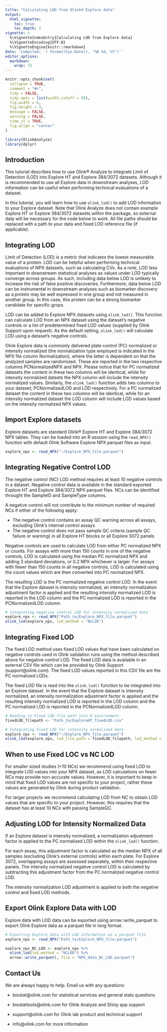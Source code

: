 ```yaml
---
title: "Calculating LOD from Olink® Explore data"
output: 
  html_vignette:
    toc: true
    toc_depth: 3
vignette: >
  %\VignetteIndexEntry{Calculating LOD from Explore data}
  %\VignetteEncoding{UTF-8}
  %\VignetteEngine{knitr::rmarkdown}
date: 'Compiled: `r format(Sys.Date(), "%B %d, %Y")`'
editor_options: 
  markdown: 
    wrap: 72
---
```


```r
knitr::opts_chunk$set(
  collapse = TRUE,
  comment = "#>",
  tidy = FALSE,
  tidy.opts = list(width.cutoff = 95),
  fig.width = 6,
  fig.height = 3,
  message = FALSE,
  warning = FALSE,
  time_it = TRUE,
  fig.align = "center"
)

library(OlinkAnalyze)
library(dplyr)

```

## Introduction

This tutorial describes how to use Olink® Analyze to integrate Limit of Detection (LOD) into Explore HT and Explore 384/3072 datasets. Although it is recommended to use all Explore data in downstream analyses, LOD information can be useful when performing technical evaluations of a dataset.

In this tutorial, you will learn how to use `olink_lod()` to add LOD information to your Explore dataset. Note that Olink Analyze does not contain example Explore HT or Explore 384/3072 datasets within the package, so external data will be necessary for the code below to work. All file paths should be replaced with a path to your data and fixed LOD reference file (if applicable).


## Integrating LOD

Limit of Detection (LOD) is a metric that indicates the lowest measurable value of a protein. LOD can be helpful when performing technical evaluations of NPX datasets, such as calculating CVs. As a note, LOD less important in downstream statistical analyses as values under LOD typically converge across groups. As such, including data below LOD is unlikely to increase the risk of false positive discoveries. Furthermore, data below LOD can be instrumental in downstream analyses such as biomarker discovery as a protein may be well expressed in one group and not measured in another group. In this case, this protein can be a strong biomarker candidate for specific grops.

LOD can be added to Explore NPX datasets using `olink_lod()`. This function can calculate LOD from an NPX dataset using the dataset's negative controls or a list of predetermined fixed LOD values (supplied by Olink Support upon request). As the default setting, `olink_lod()` will calculate LOD using a dataset's negative controls. 

Olink Explore data is commonly delivered plate control (PC) normalized or intensity normalized (the normalization type employed is indicated in the NPX file column Normalization), where the latter is dependent on that the analyzed samples are randomized. These are reported in the two respective columns PCNormalizedNPX and NPX. Please notice that for PC normalized datasets the content in these two columns will be identical, while for intensity normalized datsets the NPX column will include the intensity normalized values. Similarly, the `olink_lod()` function adds two columns to your dataset; PCNormalizedLOD and LOD respectively. For a PC normalized dataset the content in these two columns will be identical, while for an intensity normalized dataset the LOD column will include LOD values based on the intensity normalized NPX values.

## Import Explore datasets

Explore datasets are standard Olink® Explore HT and Explore 384/3072 NPX tables. They can be loaded into an R session using the `read_NPX()` function with default Olink Software Explore NPX parquet files as input.


```r
explore_npx <- read_NPX("~/Explore_NPX_file.parquet")
```


## Integrating Negative Control LOD

The negative control (NC) LOD method requires at least 10 negative controls in a dataset. Negative control data is available in the standard exported Explore HT and Explore 384/3072 NPX parquet files. NCs can be identified throught the SampleID and SampleType columns.

A negative control will not contribute to the minimum number of required NCs if either of the following apply:

 + The negative control contains an assay QC warning across all assays, excluding Olink's internal control assays
 + The negative control does not pass sample QC criteria (sample QC failure or warning) in all Explore HT blocks or all Explore 3072 panels

Negative controls are used to calculate LOD from either PC normalized NPX or counts. For assays with more than 150 counts in one of the negative controls, LOD is calculated using the median PC normalized NPX and adding 3 standard deviations, or 0.2 NPX whichever is larger. For assays with fewer than 150 counts in all negative controls, LOD is calculated using the count values which are then converted into PC normalized NPX. 


The resulting LOD is the PC normalized negative control LOD. In the event that the Explore dataset is intensity normalized, an intensity normalization adjustment factor is applied and the resulting intensity normalized LOD is reported in the LOD column and the PC normalized LOD is reported in the PCNormalizedLOD column. 


```r
# Integrating negative control LOD for intensity normalized data
explore_npx <- read_NPX("Path_to/Explore_NPX_file.parquet")
olink_lod(explore_npx, lod_method = "NCLOD")
```

## Integrating Fixed LOD

The fixed LOD method uses fixed LOD values that have been calculated on negative controls used in Olink validation runs using the method described above for negative control LOD. The fixed LOD data is available in an external CSV file which can be provided by Olink Support (support\@olink.com). The fixed LOD values reported in this CSV file are the PC normalized LODs. 

The fixed LOD file is read into the `olink_lod()` function to be integrated into an Explore dataset. In the event that the Explore dataset is intensity normalized, an intensity normalization adjustment factor is applied and the resulting intensity normalized LOD is reported in the LOD column and the PC normalized LOD is reported in the PCNormalizedLOD column. 

```r
# Reading in Fixed LOD file path into R environment
fixedLOD_filepath <- "Path_to/ExploreHT_fixedLOD.csv"

# Integrating Fixed LOD for intensity normalized data
explore_npx <- read_NPX("~/Explore_NPX_file.parquet")
olink_lod(explore_npx, lod_file_path = fixedLOD_filepath, lod_method = "FixedLOD")
```

## When to use Fixed LOC vs NC LOD
For smaller sized studies (<10 NCs) we recommend using fixed LOD to integrate LOD values into your NPX dataset, as LOD calculations on fewer NCs may provide non-accurate values. However, it is important to keep in mind that fixed LOD values are not specific to your project, rather these values are generated by Olink during product validation. 

For larger projects we recommend calculating LOD from NC to obtain LOD values that are specific to your project. However, this requires that the dataset has at least 10 NCs with passing SampleQC. 

## Adjusting LOD for Intensity Normalized Data 

If an Explore dataset is intensity normalized, a normalization adjustment factor is applied to the PC normalized LOD within the `olink_lod()` function. 

For each assay, this adjustment factor is calculated as the median NPX of all samples (excluding Olink's external controls) within each plate. For Explore 3072, overlapping assays are assessed separately, within their respective panels. The intensity normalized negative control LOD is calculated by subtracting this adjustment factor from the PC normalized negative control LOD. 

The intensity normalization LOD adjustment is applied to both the negative control and fixed LOD methods. 

## Export Olink Explore Data with LOD
Explore data with LOD data can be exported using arrow::write_parquet to export Olink Explore data as a parquet file in long format. 

```r
# Exporting Explore data with LOD information as a parquet file
explore_npx <- read_NPX("Path_to/Explore_NPX_file.parquet")

explore_npx_NC_LOD <- explore_npx %>% 
  olink_lod(lod_method = "NCLOD") %>%
  arrow::write_parquet(, file = "NPX_data_NC_LOD.parquet")
```


## Contact Us

We are always happy to help. Email us with any questions:

-   biostat\@olink.com for statistical services and general stats questions

-   biostattools\@olink.com for Olink Analyze and Shiny app support

-   support\@olink.com for Olink lab product and technical support

-   info\@olink.com for more information
